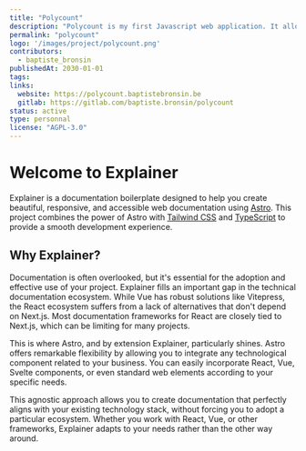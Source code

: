 ```yaml
---
title: "Polycount"
description: "Polycount is my first Javascript web application. It allows users to assign expenses to group activities (like Tricount)."
permalink: "polycount"
logo: '/images/project/polycount.png'
contributors:
  - baptiste_bronsin
publishedAt: 2030-01-01
tags:
links:
  website: https://polycount.baptistebronsin.be
  gitlab: https://gitlab.com/baptiste.bronsin/polycount
status: active
type: personnal
license: "AGPL-3.0"
---
```


# Welcome to Explainer

Explainer is a documentation boilerplate designed to help you create beautiful, responsive, and accessible web documentation using [Astro](https://astro.build). This project combines the power of Astro with [Tailwind CSS](https://tailwindcss.com) and [TypeScript](https://www.typescriptlang.org) to provide a smooth development experience.

## Why Explainer?

Documentation is often overlooked, but it's essential for the adoption and effective use of your project.
Explainer fills an important gap in the technical documentation ecosystem. While Vue has robust solutions like Vitepress, the React ecosystem suffers from a lack of alternatives that don't depend on Next.js. Most documentation frameworks for React are closely tied to Next.js, which can be limiting for many projects.

This is where Astro, and by extension Explainer, particularly shines. Astro offers remarkable flexibility by allowing you to integrate any technological component related to your business. You can easily incorporate React, Vue, Svelte components, or even standard web elements according to your specific needs.

This agnostic approach allows you to create documentation that perfectly aligns with your existing technology stack, without forcing you to adopt a particular ecosystem. Whether you work with React, Vue, or other frameworks, Explainer adapts to your needs rather than the other way around.